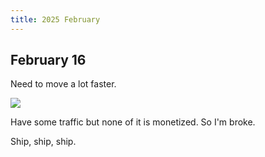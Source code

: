 ```yaml
---
title: 2025 February
---
```


## February 16

Need to move a lot faster.

![](https://raw.githubusercontent.com/nikitavoloboev/media/main/nikiv.dev/25-feb/journal-cloudflare-analytics-30-days.png)

Have some traffic but none of it is monetized. So I'm broke.

Ship, ship, ship.
